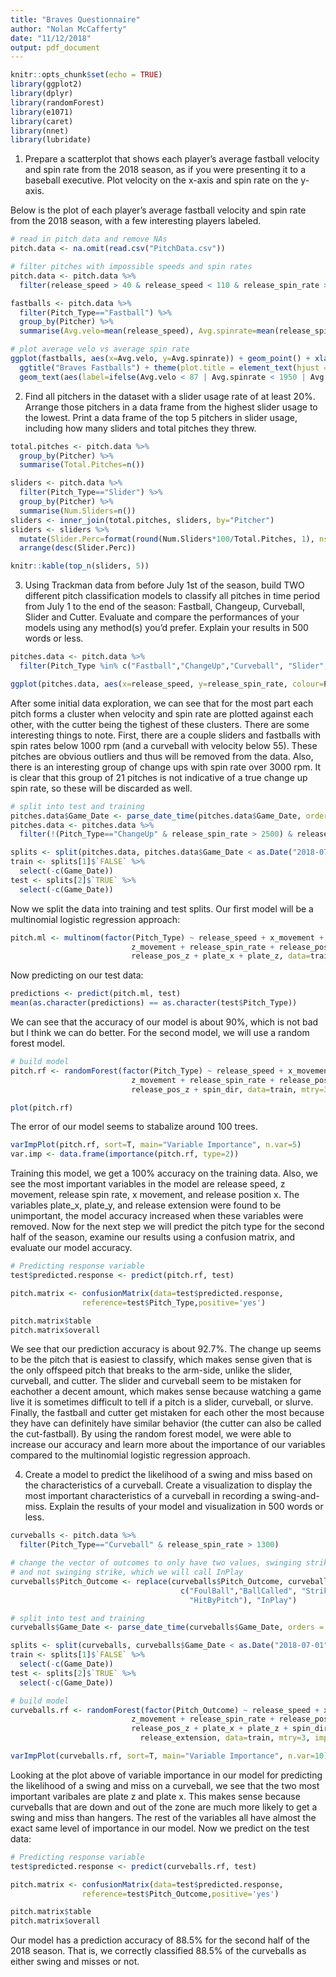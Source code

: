```yaml
---
title: "Braves Questionnaire"
author: "Nolan McCafferty"
date: "11/12/2018"
output: pdf_document
---
```


```r
knitr::opts_chunk$set(echo = TRUE)
library(ggplot2)
library(dplyr)
library(randomForest)
library(e1071)
library(caret)
library(nnet)
library(lubridate)
```

1. Prepare a scatterplot that shows each player’s average fastball velocity and spin rate from the 2018 season, as if you were presenting it to a baseball executive. Plot velocity on the x-axis and spin rate on the y-axis. 

Below is the plot of each player’s average fastball velocity and spin rate from the 2018 season, with a few interesting players labeled. 

```r
# read in pitch data and remove NAs
pitch.data <- na.omit(read.csv("PitchData.csv"))

# filter pitches with impossible speeds and spin rates
pitch.data <- pitch.data %>%
  filter(release_speed > 40 & release_speed < 110 & release_spin_rate > 10)

fastballs <- pitch.data %>%
  filter(Pitch_Type=="Fastball") %>%
  group_by(Pitcher) %>%
  summarise(Avg.velo=mean(release_speed), Avg.spinrate=mean(release_spin_rate))

# plot average velo vs average spin rate 
ggplot(fastballs, aes(x=Avg.velo, y=Avg.spinrate)) + geom_point() + xlab("Average Velocity") + ylab("Average Spin Rate") + 
  ggtitle("Braves Fastballs") + theme(plot.title = element_text(hjust = 0.5)) + 
  geom_text(aes(label=ifelse(Avg.velo < 87 | Avg.spinrate < 1950 | Avg.spinrate > 2500,as.character(Pitcher),'')), nudge_y = +10, hjust=0,vjust=0,size=3)
```

2. Find all pitchers in the dataset with a slider usage rate of at least 20%. Arrange those pitchers in a data frame from the highest slider usage to the lowest. Print a data frame of the top 5 pitchers in slider usage, including how many sliders and total pitches they threw.

```r

total.pitches <- pitch.data %>%
  group_by(Pitcher) %>%
  summarise(Total.Pitches=n())

sliders <- pitch.data %>%
  filter(Pitch_Type=="Slider") %>%
  group_by(Pitcher) %>%
  summarise(Num.Sliders=n())
sliders <- inner_join(total.pitches, sliders, by="Pitcher")
sliders <- sliders %>%
  mutate(Slider.Perc=format(round(Num.Sliders*100/Total.Pitches, 1), nsmall = 1)) %>%
  arrange(desc(Slider.Perc))

knitr::kable(top_n(sliders, 5))
```


3. Using Trackman data from before July 1st of the season, build TWO different pitch classification models to classify all pitches in time period from July 1 to the end of the season: Fastball, Changeup, Curveball, Slider and Cutter. Evaluate and compare the performances of your models using any method(s) you’d prefer. Explain your results in 500 words or less. 


```r
pitches.data <- pitch.data %>%
  filter(Pitch_Type %in% c("Fastball","ChangeUp","Curveball", "Slider", "Cutter"))

ggplot(pitches.data, aes(x=release_speed, y=release_spin_rate, colour=Pitch_Type)) + geom_point() 
```

After some initial data exploration, we can see that for the most part each pitch forms a cluster when velocity and spin rate are plotted against each other, with the cutter being the tighest of these clusters. There are some interesting things to note. First, there are a couple sliders and fastballs with spin rates below 1000 rpm (and a curveball with velocity below 55). These pitches are obvious outliers and thus will be removed from the data. Also, there is an interesting group of change ups with spin rate over 3000 rpm. It is clear that this group of 21 pitches is not indicative of a true change up spin rate, so these will be discarded as well. 


```r
# split into test and training
pitches.data$Game_Date <- parse_date_time(pitches.data$Game_Date, orders = c("dmy", "mdy", "ymd"))
pitches.data <- pitches.data %>%
  filter(!(Pitch_Type=="ChangeUp" & release_spin_rate > 2500) & release_spin_rate > 800)

splits <- split(pitches.data, pitches.data$Game_Date < as.Date("2018-07-01"))
train <- splits[1]$`FALSE` %>%
  select(-c(Game_Date))
test <- splits[2]$`TRUE` %>%
  select(-c(Game_Date))
```

Now we split the data into training and test splits. Our first model will be a multinomial logistic regression approach: 

```r
pitch.ml <- multinom(factor(Pitch_Type) ~ release_speed + x_movement + 
                           z_movement + release_spin_rate + release_pos_x + 
                           release_pos_z + plate_x + plate_z, data=train)
```

Now predicting on our test data:

```r
predictions <- predict(pitch.ml, test)
mean(as.character(predictions) == as.character(test$Pitch_Type))
```

We can see that the accuracy of our model is about 90%, which is not bad but I think we can do better. For the second model, we will use a random forest model. 

```r
# build model
pitch.rf <- randomForest(factor(Pitch_Type) ~ release_speed + x_movement + 
                           z_movement + release_spin_rate + release_pos_x + 
                           release_pos_z + spin_dir, data=train, mtry=3, important=T)

plot(pitch.rf)
```

The error of our model seems to stabalize around 100 trees.

```r
varImpPlot(pitch.rf, sort=T, main="Variable Importance", n.var=5)
var.imp <- data.frame(importance(pitch.rf, type=2))
```

Training this model, we get a 100% accuracy on the training data. Also, we see the most important variables in the model are release speed, z movement, release spin rate, x movement, and release position x. The variables plate_x, plate_y, and release extension were found to be unimportant, the model accuracy increased when these variables were removed. Now for the next step we will predict the pitch type for the second half of the season, examine our results using a confusion matrix, and evaluate our model accuracy.


```r
# Predicting response variable
test$predicted.response <- predict(pitch.rf, test)

pitch.matrix <- confusionMatrix(data=test$predicted.response, 
                reference=test$Pitch_Type,positive='yes')
```

```r
pitch.matrix$table
pitch.matrix$overall
```

We see that our prediction accuracy is about 92.7%. The change up seems to be the pitch that is easiest to classify, which makes sense given that is the only offspeed pitch that breaks to the arm-side, unlike the slider, curveball, and cutter. The slider and curveball seem to be mistaken for eachother a decent amount, which makes sense because watching a game live it is sometimes difficult to tell if a pitch is a slider, curveball, or slurve. Finally, the fastball and cutter get mistaken for each other the most because they have can definitely have similar behavior (the cutter can also be called the cut-fastball). By using the random forest model, we were able to increase our accuracy and learn more about the importance of our variables compared to the multinomial logistic regression approach.



4. Create a model to predict the likelihood of a swing and miss based on the characteristics of a curveball. Create a visualization to display the most important characteristics of a curveball in recording a swing-and-miss. Explain the results of your model and visualization in 500 words or less.  


```r

curveballs <- pitch.data %>%
  filter(Pitch_Type=="Curveball" & release_spin_rate > 1300)

# change the vector of outcomes to only have two values, swinging strike 
# and not swinging strike, which we will call InPlay
curveballs$Pitch_Outcome <- replace(curveballs$Pitch_Outcome, curveballs$Pitch_Outcome %in% 
                                      c("FoulBall","BallCalled", "StrikeCalled", 
                                        "HitByPitch"), "InPlay")

# split into test and training
curveballs$Game_Date <- parse_date_time(curveballs$Game_Date, orders = c("dmy", "mdy", "ymd"))

splits <- split(curveballs, curveballs$Game_Date < as.Date("2018-07-01"))
train <- splits[1]$`FALSE` %>%
  select(-c(Game_Date))
test <- splits[2]$`TRUE` %>%
  select(-c(Game_Date))

# build model
curveballs.rf <- randomForest(factor(Pitch_Outcome) ~ release_speed + x_movement + 
                           z_movement + release_spin_rate + release_pos_x + 
                           release_pos_z + plate_x + plate_z + spin_dir + 
                             release_extension, data=train, mtry=3, important=T)

varImpPlot(curveballs.rf, sort=T, main="Variable Importance", n.var=10)
```

Looking at the plot above of variable importance in our model for predicting the likelihood of a swing and miss on a curveball, we see that the two most important varibales are plate z and plate x. This makes sense because curveballs that are down and out of the zone are much more likely to get a swing and miss than hangers. The rest of the variables all have almost the exact same level of importance in our model. Now we predict on the test data:  


```r
# Predicting response variable
test$predicted.response <- predict(curveballs.rf, test)

pitch.matrix <- confusionMatrix(data=test$predicted.response, 
                reference=test$Pitch_Outcome,positive='yes')
```

```r
pitch.matrix$table
pitch.matrix$overall
```

Our model has a prediction accuracy of 88.5% for the second half of the 2018 season. That is, we correctly classified 88.5% of the curveballs as either swing and misses or not. 

